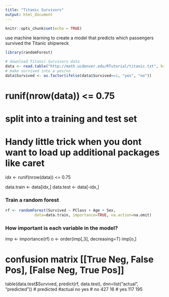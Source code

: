 ```yaml
---
title: "Titanic Survivors"
output: html_document
---
```


```r
knitr::opts_chunk$set(echo = TRUE)
```

use machine learning to create a model that predicts which passengers survived the Titanic shipwreck
```r
library(randomForest)

# download Titanic Survivors data
data <- read.table("http://math.ucdenver.edu/RTutorial/titanic.txt", h=T, sep="\t")
# make survived into a yes/no
data$Survived <- as.factor(ifelse(data$Survived==1, "yes", "no"))                 
```


# runif(nrow(data)) <= 0.75

# split into a training and test set
# Handy little trick when you dont want to load up additional packages like caret

idx <- runif(nrow(data)) <= 0.75







data.train <- data[idx,]
data.test <- data[-idx,]


### Train a random forest
```r
rf <- randomForest(Survived ~ PClass + Age + Sex, 
             data=data.train, importance=TRUE, na.action=na.omit)

```


### How important is each variable in the model?
imp <- importance(rf)
o <- order(imp[,3], decreasing=T)
imp[o,]


# confusion matrix [[True Neg, False Pos], [False Neg, True Pos]]
table(data.test$Survived, predict(rf, data.test),
  dnn=list("actual", "predicted"))
#      predicted
#actual  no yes
#   no  427  16
#   yes 117 195
